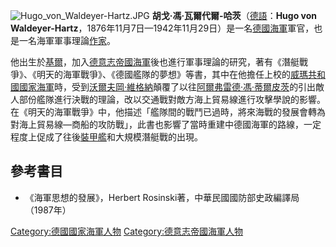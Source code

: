 [[File:Hugo_von_Waldeyer-Hartz.JPG|thumb]]
'''胡戈·馮·瓦爾代爾-哈茨'''（[[德語|德語]]：'''Hugo von Waldeyer-Hartz'''，1876年11月7日—1942年11月29日）是一名[[德国海军_(消歧义)|德國海軍]]軍官，也是一名海軍軍事理論[[作家|作家]]。

他出生於[[基爾|基爾]]，加入[[德意志帝國海軍|德意志帝國海軍]]後也進行軍事理論的研究，著有《潛艇戰爭》、《明天的海軍戰爭》、《德國艦隊的夢想》等書，其中在他擔任上校的[[威瑪共和國|威瑪共和國]][[國家海軍|國家海軍]]時，受到[[沃爾夫岡·維格納|沃爾夫岡·維格納]]顛覆了以往[[阿爾弗雷德·馮·蒂爾皮茨|阿爾弗雷德·馮·蒂爾皮茨]]的引出敵人部份艦隊進行決戰的理論，改以交通戰對敵方海上貿易線進行攻擊學說的影響。在《明天的海軍戰爭》中，他描述「艦隊間的戰鬥已過時，將來海戰的發展會轉為對海上貿易線—商船的攻防戰」，此書也影響了當時重建中德國海軍的路線，一定程度上促成了往後[[裝甲艦|裝甲艦]]和大規模潛艇戰的出現。

==參考書目==
*《海軍思想的發展》，Herbert Rosinski著，中華民國國防部史政編譯局（1987年）
[[Category:德國國家海軍人物|Category:德國國家海軍人物]]
[[Category:德意志帝國海軍人物|Category:德意志帝國海軍人物]]